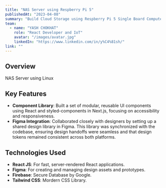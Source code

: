 ```yaml
---
title: "NAS Server using Respberry Pi 5"
publishedAt: "2023-04-08"
summary: "Build Cloud Storage using Respberry Pi 5 Single Board Computer with Linux"
team:
  - name: "YASH CHOKHAT"
    role: "React Developer and IoT"
    avatar: "/images/avatar.jpg"
    linkedIn: "https://www.linkedin.com/in/y%C4%81sh/"
link: ""
---
```


## Overview
 NAS Server using Linux

## Key Features

- **Component Library**: Built a set of modular, reusable UI components using React and styled-components in Next.js, focusing on accessibility and responsiveness.
- **Figma Integration**: Collaborated closely with designers by setting up a shared design library in Figma. This library was synchronized with the codebase, ensuring design handoffs were seamless and that design tokens remained consistent across both platforms.

## Technologies Used

- **React JS**: For fast, server-rendered React applications.
- **Figma**: For creating and managing design assets and prototypes.
- **Firebase**: Secure Database by Google.
- **Tailwind CSS**: Mordern CSS Library.
